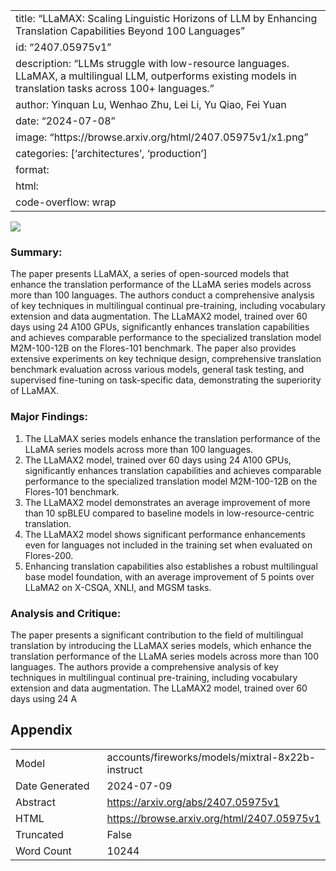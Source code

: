 
---
title: "LLaMAX: Scaling Linguistic Horizons of LLM by Enhancing Translation Capabilities Beyond 100 Languages"
id: "2407.05975v1"
description: "LLMs struggle with low-resource languages. LLaMAX, a multilingual LLM, outperforms existing models in translation tasks across 100+ languages."
author: Yinquan Lu, Wenhao Zhu, Lei Li, Yu Qiao, Fei Yuan
date: "2024-07-08"
image: "https://browse.arxiv.org/html/2407.05975v1/x1.png"
categories: ['architectures', 'production']
format:
  html:
    code-overflow: wrap
---

![](https://browse.arxiv.org/html/2407.05975v1/x1.png)

### Summary:

The paper presents LLaMAX, a series of open-sourced models that enhance the translation performance of the LLaMA series models across more than 100 languages. The authors conduct a comprehensive analysis of key techniques in multilingual continual pre-training, including vocabulary extension and data augmentation. The LLaMAX2 model, trained over 60 days using 24 A100 GPUs, significantly enhances translation capabilities and achieves comparable performance to the specialized translation model M2M-100-12B on the Flores-101 benchmark. The paper also provides extensive experiments on key technique design, comprehensive translation benchmark evaluation across various models, general task testing, and supervised fine-tuning on task-specific data, demonstrating the superiority of LLaMAX.

### Major Findings:

1. The LLaMAX series models enhance the translation performance of the LLaMA series models across more than 100 languages.
2. The LLaMAX2 model, trained over 60 days using 24 A100 GPUs, significantly enhances translation capabilities and achieves comparable performance to the specialized translation model M2M-100-12B on the Flores-101 benchmark.
3. The LLaMAX2 model demonstrates an average improvement of more than 10 spBLEU compared to baseline models in low-resource-centric translation.
4. The LLaMAX2 model shows significant performance enhancements even for languages not included in the training set when evaluated on Flores-200.
5. Enhancing translation capabilities also establishes a robust multilingual base model foundation, with an average improvement of 5 points over LLaMA2 on X-CSQA, XNLI, and MGSM tasks.

### Analysis and Critique:

The paper presents a significant contribution to the field of multilingual translation by introducing the LLaMAX series models, which enhance the translation performance of the LLaMA series models across more than 100 languages. The authors provide a comprehensive analysis of key techniques in multilingual continual pre-training, including vocabulary extension and data augmentation. The LLaMAX2 model, trained over 60 days using 24 A

## Appendix

|          |          |
|----------|----------|
| Model     | accounts/fireworks/models/mixtral-8x22b-instruct       |
| Date Generated     | 2024-07-09       |
| Abstract | [https://arxiv.org/abs/2407.05975v1](https://arxiv.org/abs/2407.05975v1)        |
| HTML     | [https://browse.arxiv.org/html/2407.05975v1](https://browse.arxiv.org/html/2407.05975v1)       |
| Truncated       | False       |
| Word Count       | 10244       |